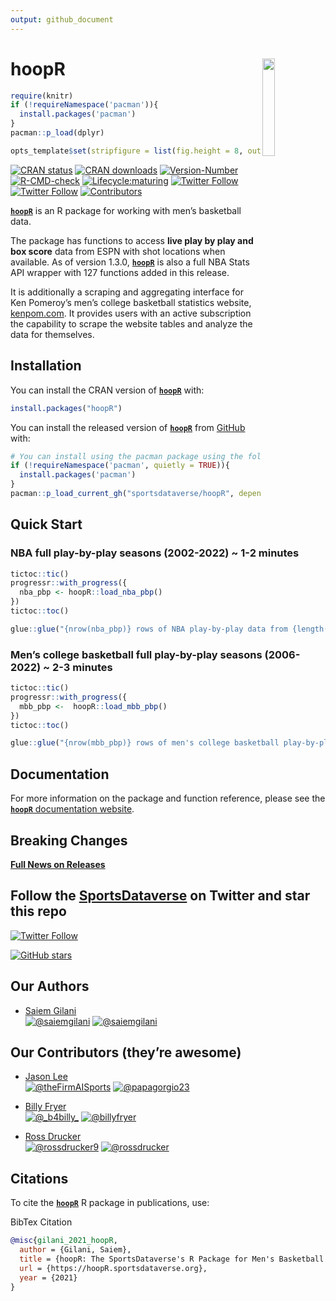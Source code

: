 ```yaml
---
output: github_document
---
```


#

# hoopR <a href='https://hoopR.sportsdataverse.org/'><img src="https://raw.githubusercontent.com/sportsdataverse/hoopR/main/logo.png" align="right"  width="20%" min-width="100px"/></a>
```r
require(knitr)
if (!requireNamespace('pacman')){
  install.packages('pacman')
}
pacman::p_load(dplyr)

opts_template$set(stripfigure = list(fig.height = 8, out.width = "95%"))

```


<!-- badges: start -->

[![CRAN status](https://img.shields.io/badge/dynamic/json?style=for-the-badge&color=success&label=CRAN%20version&prefix=v&query=%24.Version&url=https%3A%2F%2Fcrandb.r-pkg.org%2FhoopR)](https://CRAN.R-project.org/package=hoopR)
[![CRAN downloads](https://img.shields.io/badge/dynamic/json?style=for-the-badge&color=success&label=Downloads&query=%24%5B0%5D.downloads&url=https%3A%2F%2Fcranlogs.r-pkg.org%2Fdownloads%2Ftotal%2F2021-10-26%3Alast-day%2FhoopR)](https://CRAN.R-project.org/package=hoopR)
[![Version-Number](https://img.shields.io/github/r-package/v/sportsdataverse/hoopR?label=hoopR&logo=R&style=for-the-badge)](https://github.com/sportsdataverse/hoopR)  [![R-CMD-check](https://img.shields.io/github/actions/workflow/status/sportsdataverse/hoopR/R-CMD-check.yaml?branch=main&label=R-CMD-Check&logo=R&logoColor=white&style=for-the-badge)](https://github.com/sportsdataverse/hoopR/actions/workflows/R-CMD-check.yaml) [![Lifecycle:maturing](https://img.shields.io/badge/lifecycle-maturing-blue.svg?style=for-the-badge&logo=github)](https://github.com/sportsdataverse/hoopR/) [![Twitter Follow](https://img.shields.io/twitter/follow/saiemgilani?color=blue&label=%40saiemgilani&logo=twitter&style=for-the-badge)](https://twitter.com/saiemgilani) [![Twitter Follow](https://img.shields.io/twitter/follow/SportsDataverse?color=blue&label=%40SportsDataverse&logo=twitter&style=for-the-badge)](https://twitter.com/SportsDataverse)  [![Contributors](https://img.shields.io/github/contributors/sportsdataverse/hoopR?style=for-the-badge)](https://github.com/sportsdataverse/hoopR/graphs/contributors)
<!-- badges: end -->

[**`hoopR`**](https://hoopR.sportsdataverse.org/) is an R package for working with men's basketball data. 

The package has functions to access **live play by play and box score** data from ESPN with shot locations when available. As of version 1.3.0, [**`hoopR`**](https://hoopR.sportsdataverse.org/) is also a full NBA Stats API wrapper with 127 functions added in this release.

It is additionally a scraping and aggregating interface for Ken Pomeroy's men's college basketball statistics website, [kenpom.com](https://kenpom.com/). It provides users with an active subscription the capability to scrape the website tables and analyze the data for themselves.

## Installation

You can install the CRAN version of [**```hoopR```** ](https://CRAN.R-project.org/package=hoopR) with:
```r
install.packages("hoopR")
```

You can install the released version of [**`hoopR`**](https://github.com/sportsdataverse/hoopR/) from [GitHub](https://github.com/sportsdataverse/hoopR) with:

```r
# You can install using the pacman package using the following code:
if (!requireNamespace('pacman', quietly = TRUE)){
  install.packages('pacman')
}
pacman::p_load_current_gh("sportsdataverse/hoopR", dependencies = TRUE, update = TRUE)
```

## Quick Start

### **NBA full play-by-play seasons (2002-2022) ~ 1-2 minutes**
```r
tictoc::tic()
progressr::with_progress({
  nba_pbp <- hoopR::load_nba_pbp()
})
tictoc::toc()
```
```r
glue::glue("{nrow(nba_pbp)} rows of NBA play-by-play data from {length(unique(nba_pbp$game_id))} games.")
```

### **Men's college basketball full play-by-play seasons (2006-2022) ~ 2-3 minutes**
```r

tictoc::tic()
progressr::with_progress({
  mbb_pbp <-  hoopR::load_mbb_pbp()
})
tictoc::toc()
```

```r
glue::glue("{nrow(mbb_pbp)} rows of men's college basketball play-by-play data from {length(unique(mbb_pbp$game_id))} games.")
```

## **Documentation**

For more information on the package and function reference, please see the  [**`hoopR`** documentation website](https://hoopR.sportsdataverse.org).

## **Breaking Changes**

[**Full News on Releases**](https://hoopR.sportsdataverse.org/news/index.html)


## Follow the [SportsDataverse](https://twitter.com/SportsDataverse) on Twitter and star this repo

[![Twitter Follow](https://img.shields.io/twitter/follow/SportsDataverse?color=blue&label=%40SportsDataverse&logo=twitter&style=for-the-badge)](https://twitter.com/SportsDataverse) 

[![GitHub stars](https://img.shields.io/github/stars/sportsdataverse/hoopR.svg?color=eee&logo=github&style=for-the-badge&label=Star%20hoopR&maxAge=2592000)](https://github.com/sportsdataverse/hoopR/stargazers/)


## **Our Authors**

-   [Saiem Gilani](https://twitter.com/saiemgilani)       
<a href="https://twitter.com/saiemgilani" target="blank"><img src="https://img.shields.io/twitter/follow/saiemgilani?color=blue&label=%40saiemgilani&logo=twitter&style=for-the-badge" alt="@saiemgilani" /></a>
<a href="https://github.com/saiemgilani" target="blank"><img src="https://img.shields.io/github/followers/saiemgilani?color=eee&logo=Github&style=for-the-badge" alt="@saiemgilani" /></a>

## **Our Contributors (they're awesome)**

-   [Jason Lee](https://twitter.com/theFirmAISports)       
<a href="https://twitter.com/theFirmAISports" target="blank"><img src="https://img.shields.io/twitter/follow/theFirmAISports?color=blue&label=%40theFirmAISports&logo=twitter&style=for-the-badge" alt="@theFirmAISports" /></a>
<a href="https://github.com/papagorgio23" target="blank"><img src="https://img.shields.io/github/followers/papagorgio23?color=eee&logo=Github&style=for-the-badge" alt="@papagorgio23" /></a>

-   [Billy Fryer](https://twitter.com/_b4billy_)       
<a href="https://twitter.com/_b4billy_" target="blank"><img src="https://img.shields.io/twitter/follow/_b4billy_?color=blue&label=%40_b4billy_&logo=twitter&style=for-the-badge" alt="@_b4billy_" /></a>
<a href="https://github.com/billyfryer" target="blank"><img src="https://img.shields.io/github/followers/billyfryer?color=eee&logo=Github&style=for-the-badge" alt="@billyfryer" /></a>

-   [Ross Drucker](https://twitter.com/rossdrucker9)       
<a href="https://twitter.com/rossdrucker9" target="blank"><img src="https://img.shields.io/twitter/follow/rossdrucker9?color=blue&label=%40rossdrucker9&logo=twitter&style=for-the-badge" alt="@rossdrucker9" /></a>
<a href="https://github.com/rossdrucker" target="blank"><img src="https://img.shields.io/github/followers/rossdrucker?color=eee&logo=Github&style=for-the-badge" alt="@rossdrucker" /></a>

## **Citations**

To cite the [**`hoopR`**](https://hoopR.sportsdataverse.org) R package in publications, use:

BibTex Citation
```bibtex
@misc{gilani_2021_hoopR,
  author = {Gilani, Saiem},
  title = {hoopR: The SportsDataverse's R Package for Men's Basketball Data.},
  url = {https://hoopR.sportsdataverse.org},
  year = {2021}
}
```
